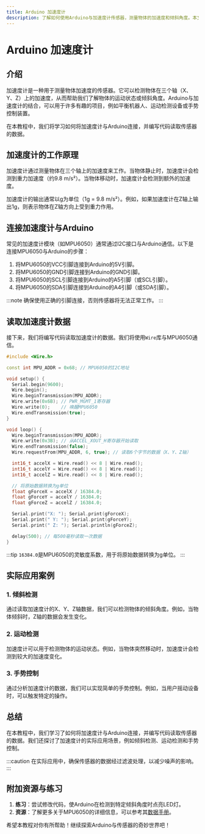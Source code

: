 ```yaml
---
title: Arduino 加速度计
description: 了解如何使用Arduino与加速度计传感器，测量物体的加速度和倾斜角度。本文适合初学者，包含代码示例和实际应用案例。
---
```


# Arduino 加速度计

## 介绍

加速度计是一种用于测量物体加速度的传感器。它可以检测物体在三个轴（X、Y、Z）上的加速度，从而帮助我们了解物体的运动状态或倾斜角度。Arduino与加速度计的结合，可以用于许多有趣的项目，例如平衡机器人、运动检测设备或手势控制装置。

在本教程中，我们将学习如何将加速度计与Arduino连接，并编写代码读取传感器的数据。

## 加速度计的工作原理

加速度计通过测量物体在三个轴上的加速度来工作。当物体静止时，加速度计会检测到重力加速度（约9.8 m/s²）。当物体移动时，加速度计会检测到额外的加速度。

加速度计的输出通常以g为单位（1g = 9.8 m/s²）。例如，如果加速度计在Z轴上输出1g，则表示物体在Z轴方向上受到重力作用。

## 连接加速度计与Arduino

常见的加速度计模块（如MPU6050）通常通过I2C接口与Arduino通信。以下是连接MPU6050与Arduino的步骤：

1. 将MPU6050的VCC引脚连接到Arduino的5V引脚。
2. 将MPU6050的GND引脚连接到Arduino的GND引脚。
3. 将MPU6050的SCL引脚连接到Arduino的A5引脚（或SCL引脚）。
4. 将MPU6050的SDA引脚连接到Arduino的A4引脚（或SDA引脚）。

:::note
确保使用正确的引脚连接，否则传感器将无法正常工作。
:::

## 读取加速度计数据

接下来，我们将编写代码读取加速度计的数据。我们将使用`Wire`库与MPU6050通信。

```cpp
#include <Wire.h>

const int MPU_ADDR = 0x68; // MPU6050的I2C地址

void setup() {
  Serial.begin(9600);
  Wire.begin();
  Wire.beginTransmission(MPU_ADDR);
  Wire.write(0x6B); // PWR_MGMT_1寄存器
  Wire.write(0);    // 唤醒MPU6050
  Wire.endTransmission(true);
}

void loop() {
  Wire.beginTransmission(MPU_ADDR);
  Wire.write(0x3B); // 从ACCEL_XOUT_H寄存器开始读取
  Wire.endTransmission(false);
  Wire.requestFrom(MPU_ADDR, 6, true); // 读取6个字节的数据（X、Y、Z轴）

  int16_t accelX = Wire.read() << 8 | Wire.read();
  int16_t accelY = Wire.read() << 8 | Wire.read();
  int16_t accelZ = Wire.read() << 8 | Wire.read();

  // 将原始数据转换为g单位
  float gForceX = accelX / 16384.0;
  float gForceY = accelY / 16384.0;
  float gForceZ = accelZ / 16384.0;

  Serial.print("X: "); Serial.print(gForceX);
  Serial.print(" Y: "); Serial.print(gForceY);
  Serial.print(" Z: "); Serial.println(gForceZ);

  delay(500); // 每500毫秒读取一次数据
}
```

:::tip
`16384.0`是MPU6050的灵敏度系数，用于将原始数据转换为g单位。
:::

## 实际应用案例

### 1. 倾斜检测
通过读取加速度计的X、Y、Z轴数据，我们可以检测物体的倾斜角度。例如，当物体倾斜时，Z轴的数据会发生变化。

### 2. 运动检测
加速度计可以用于检测物体的运动状态。例如，当物体突然移动时，加速度计会检测到较大的加速度变化。

### 3. 手势控制
通过分析加速度计的数据，我们可以实现简单的手势控制。例如，当用户摇动设备时，可以触发特定的操作。

## 总结

在本教程中，我们学习了如何将加速度计与Arduino连接，并编写代码读取传感器的数据。我们还探讨了加速度计的实际应用场景，例如倾斜检测、运动检测和手势控制。

:::caution
在实际应用中，确保传感器的数据经过滤波处理，以减少噪声的影响。
:::

## 附加资源与练习

1. **练习**：尝试修改代码，使Arduino在检测到特定倾斜角度时点亮LED灯。
2. **资源**：了解更多关于MPU6050的详细信息，可以参考其[数据手册](https://www.invensense.com/products/motion-tracking/6-axis/mpu-6050/)。

希望本教程对你有所帮助！继续探索Arduino与传感器的奇妙世界吧！